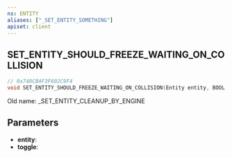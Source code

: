 ```yaml
---
ns: ENTITY
aliases: ["_SET_ENTITY_SOMETHING"]
apiset: client
---
```

## SET_ENTITY_SHOULD_FREEZE_WAITING_ON_COLLISION

```c
// 0x740CB4F3F602C9F4
void SET_ENTITY_SHOULD_FREEZE_WAITING_ON_COLLISION(Entity entity, BOOL toggle);
```

Old name: _SET_ENTITY_CLEANUP_BY_ENGINE

## Parameters
* **entity**:
* **toggle**: